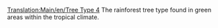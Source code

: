 [[Translation:Main/en/Tree Type 4]]{{en/-}}{{stub}}
The rainforest tree type found in green areas within the tropical climate.